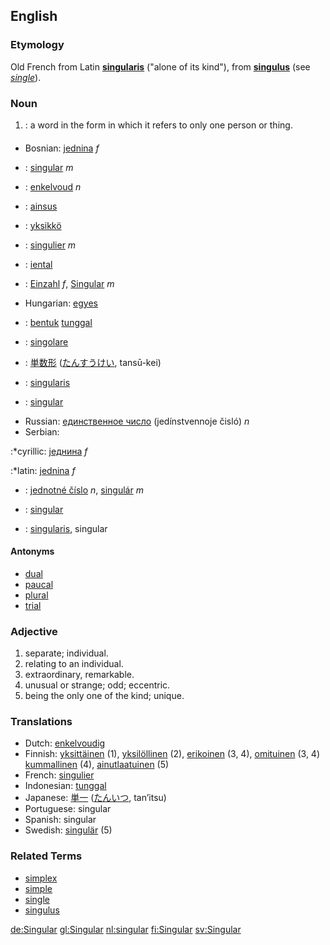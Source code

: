 ==English==
===Etymology===
Old French from Latin '''[[singularis]]''' ("alone of its kind"), from '''[[singulus]]''' (see ''[[single]]'').

===Noun===
#{{grammar}}: a word in the form in which it refers to only one person or thing.

===={{trans}}====
{{top}}
*Bosnian: [[jednina]] ''f''
*{{ca}}: [[singular]] ''m''
*{{nl}}: [[enkelvoud]] ''n''
*{{et}}: [[ainsus]]
*{{fi}}: [[yksikkö]]
*{{fr}}: [[singulier]] ''m''
*{{fy}}: [[iental]]
*{{de}}: [[Einzahl]] ''f'', [[Singular]] ''m''
*Hungarian: [[egyes]]
*{{id}}: [[bentuk]] [[tunggal]]
*{{it}}: [[singolare]]
{{mid}}
*{{ja}}: [[単数形]] ([[たんすうけい]], tansū-kei)
*{{la}}: [[singularis]]
*{{pt}}: [[singular]]
*Russian: [[единственное число]] (jedínstvennoje čisló) ''n''
*Serbian:
:*cyrillic: [[једнина]] ''f''
:*latin: [[jednina]] ''f''
*{{sk}}: [[jednotné číslo]] ''n'', [[singulár]] ''m''
*{{es}}: [[singular]]
*{{sv}}: [[singularis]], singular
{{bottom}}

====Antonyms====
*[[dual]]
*[[paucal]]
*[[plural]]
*[[trial]]

===Adjective===
# separate; individual.
# relating to an individual.
# extraordinary, remarkable.
# unusual or strange; odd; eccentric.
# being the only one of the kind; unique.

===Translations===
*Dutch: [[enkelvoudig]]
*Finnish: [[yksittäinen]] (1), [[yksilöllinen]] (2), [[erikoinen]] (3, 4), [[omituinen]] (3, 4) [[kummallinen]] (4), [[ainutlaatuinen]] (5)
*French: [[singulier]]
*Indonesian: [[tunggal]]
*Japanese: [[単一]] ([[たんいつ]], tan’itsu)
*Portuguese: singular
*Spanish: singular
*Swedish: [[singulär]] (5)

===Related Terms===
*[[simplex]]
*[[simple]]
*[[single]]
*[[singulus]]

[[de:Singular]]
[[gl:Singular]]
[[nl:singular]]
[[fi:Singular]]
[[sv:Singular]]
